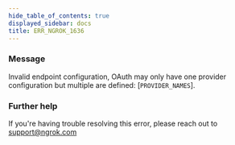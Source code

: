 ```yaml
---
hide_table_of_contents: true
displayed_sidebar: docs
title: ERR_NGROK_1636
---
```


### Message

Invalid endpoint configuration, OAuth may only have one provider configuration but multiple are defined: [`PROVIDER_NAMES`].

### Further help

If you're having trouble resolving this error, please reach out to [support@ngrok.com](mailto:support@ngrok.com?subject=Help%20with%20ERR_NGROK_1636)
